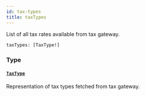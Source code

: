 ```yaml
---
id: tax-types
title: taxTypes
---
```



List of all tax rates available from tax gateway.

```graphql
taxTypes: [TaxType!]
```


### Type

#### [`TaxType`](../../../developer/api-reference/objects/tax-type) 

Representation of tax types fetched from tax gateway.




